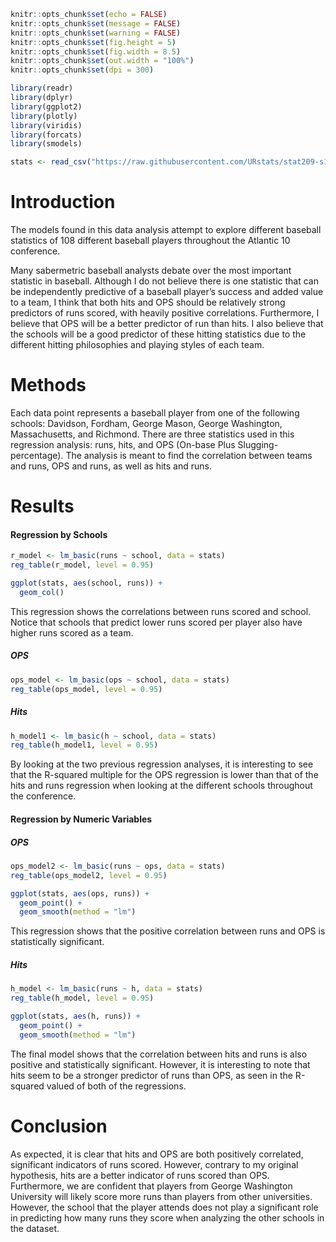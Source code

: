 ```r
knitr::opts_chunk$set(echo = FALSE)
knitr::opts_chunk$set(message = FALSE)
knitr::opts_chunk$set(warning = FALSE)
knitr::opts_chunk$set(fig.height = 5)
knitr::opts_chunk$set(fig.width = 8.5)
knitr::opts_chunk$set(out.width = "100%")
knitr::opts_chunk$set(dpi = 300)

library(readr)
library(dplyr)
library(ggplot2)
library(plotly)
library(viridis)
library(forcats)
library(smodels)
```


```r
stats <- read_csv("https://raw.githubusercontent.com/URstats/stat209-s18-djlee9/1e895d2984cdec6e7579f1379701e2b1f4a851f8/a10_stats.csv")
```

# Introduction
The models found in this data analysis attempt to explore different baseball statistics of 108 different baseball players throughout the Atlantic 10 conference.

Many sabermetric baseball analysts debate over the most important statistic in baseball. Although I do not believe there is one statistic that can be independently predictive of a baseball player's success and added value to a team, I think that both hits and OPS should be relatively strong predictors of runs scored, with heavily positive correlations. Furthermore, I believe that OPS will be a better predictor of run than hits. I also believe that the schools will be a good predictor of these hitting statistics due to the different hitting philosophies and playing styles of each team.

# Methods
Each data point represents a baseball player from one of the following schools: Davidson, Fordham, George Mason, George Washington, Massachusetts, and Richmond. There are three statistics used in this regression analysis: runs, hits, and OPS (On-base Plus Slugging-percentage). The analysis is meant to find the correlation between teams and runs, OPS and runs, as well as hits and runs.

# Results
#### Regression by Schools
```r
r_model <- lm_basic(runs ~ school, data = stats)
reg_table(r_model, level = 0.95)
```
```r
ggplot(stats, aes(school, runs)) +
  geom_col()
```

This regression shows the correlations between runs scored and school. Notice that schools that predict lower runs scored per player also have higher runs scored as a team.

##### OPS
```r
ops_model <- lm_basic(ops ~ school, data = stats)
reg_table(ops_model, level = 0.95)
```

##### Hits
```r
h_model1 <- lm_basic(h ~ school, data = stats)
reg_table(h_model1, level = 0.95)
```
By looking at the two previous regression analyses, it is interesting to see that the R-squared multiple for the OPS regression is lower than that of the hits and runs regression when looking at the different schools throughout the conference.

#### Regression by Numeric Variables

##### OPS
```r
ops_model2 <- lm_basic(runs ~ ops, data = stats)
reg_table(ops_model2, level = 0.95)
```
```r
ggplot(stats, aes(ops, runs)) +
  geom_point() +
  geom_smooth(method = "lm")
```

This regression shows that the positive correlation between runs and OPS is statistically significant.
 

##### Hits
```r
h_model <- lm_basic(runs ~ h, data = stats)
reg_table(h_model, level = 0.95)
```
```r
ggplot(stats, aes(h, runs)) +
  geom_point() +
  geom_smooth(method = "lm")
```

The final model shows that the correlation between hits and runs is also positive and statistically significant. However, it is interesting to note that hits seem to be a stronger predictor of runs than OPS, as seen in the R-squared valued of both of the regressions.


# Conclusion
As expected, it is clear that hits and OPS are both positively correlated, significant indicators of runs scored. However, contrary to my original hypothesis, hits are a better indicator of runs scored than OPS. Furthermore, we are confident that players from George Washington University will likely score more runs than players from other universities. However, the school that the player attends does not play a significant role in predicting how many runs they score when analyzing the other schools in the dataset.